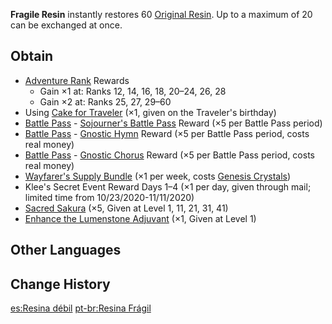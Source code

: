 {{Item Infobox
|id           = 107009
|image        = Item Fragile Resin.png
|type         = Consumables
|invCategory  = Precious Items
|rarity       = 4
|description  = An item used to restore [[Original Resin]] by 60 points. This crystalline substance pulsates with a little energy that can be absorbed by Original Resin. The flow of energies of all sorts is the source of many wonders and challenges in the world. Those same energies are also contained within this crystal.
|source1      = [[Adventure Rank]] [[Adventure Rank/Adventurers' Guild Rewards|Rewards]]
|source2      = Use [[Cake for Traveler]]
|source3      = [[Battle Pass]] ([[Sojourner's Battle Pass]] and [[Gnostic Hymn]])
|source4      = [[Battle Pass#Gnostic Chorus|Gnostic Chorus]]
|source5      = [[Wayfarer's Supply Bundle]]
|source6      = [[Sacred Sakura]]
|source7      = [[Enhance the Lumenstone Adjuvant]]
}}
'''Fragile Resin''' instantly restores 60 [[Original Resin]]. Up to a maximum of 20 can be exchanged at once.

==Obtain==
* [[Adventure Rank]] Rewards
** Gain ×1 at: Ranks 12, 14, 16, 18, 20–24, 26, 28
** Gain ×2 at: Ranks 25, 27, 29–60
* Using [[Cake for Traveler]] (×1, given on the Traveler's birthday)
* [[Battle Pass]] - [[Sojourner's Battle Pass]] Reward (×5 per Battle Pass period)
* [[Battle Pass]] - [[Gnostic Hymn]] Reward (×5 per Battle Pass period, costs real money)
* [[Battle Pass]] - [[Gnostic Chorus]] Reward (×5 per Battle Pass period, costs real money)
* [[Wayfarer's Supply Bundle]] (×1 per week, costs [[Genesis Crystal]]s)
* Klee's Secret Event Reward Days 1–4 (×1 per day, given through mail; limited time from 10/23/2020-11/11/2020)
* [[Sacred Sakura]] (×5, Given at Level 1, 11, 21, 31, 41)
* [[Enhance the Lumenstone Adjuvant]] (×1, Given at Level 1)

==Other Languages==
{{Other Languages
|en      = Fragile Resin
|zhs     = 脆弱树脂
|zhs_rm  = Cuìruò Shùzhī
|zht     = 脆弱樹脂
|zht_rm  = Cuìruò Shùzhī
|zh_tl   = Fragile Resin
|ja      = 脆弱樹脂
|ja_rm   = Zeijaku Jushi
|ja_tl   = Fragile Resin
|ko      = 약한 레진
|ko_rm   = Yakhan Rejin
|ko_tl   = Weak Resin
|es      = Resina débil
|es_tl   = Weak Resin
|fr      = Résine fragile
|fr_tl   = Fragile Resin
|ru      = Слабая смола
|ru_tl   = Weak Resin
|th      = Fragile Resin
|vi      = Nhựa Dễ Vỡ
|vi_tl   = 
|de      = Zerbrechliches Harz
|de_tl   = Fragile Resin
|id      = Fragile Resin
|pt      = Resina Frágil
|pt_tl   = Fragile Resin
}}

==Change History==
{{Change History|1.0}}
[[es:Resina débil]]
[[pt-br:Resina Frágil]]